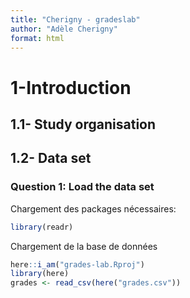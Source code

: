 ```yaml
---
title: "Cherigny - gradeslab"
author: "Adèle Cherigny"
format: html
---
```


# 1-Introduction
## 1.1- Study organisation
## 1.2- Data set
### Question 1: Load the data set
Chargement des packages nécessaires: 
```r
library(readr)
```

Chargement de la base de données
```r
here::i_am("grades-lab.Rproj")
library(here)
grades <- read_csv(here("grades.csv"))
```

